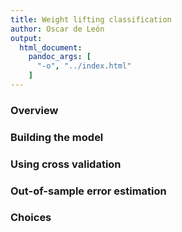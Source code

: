 ```yaml
---
title: Weight lifting classification
author: Oscar de León
output:
  html_document:
    pandoc_args: [
      "-o", "../index.html"
    ]
---
```



### Overview


### Building the model


### Using cross validation


### Out-of-sample error estimation


### Choices

